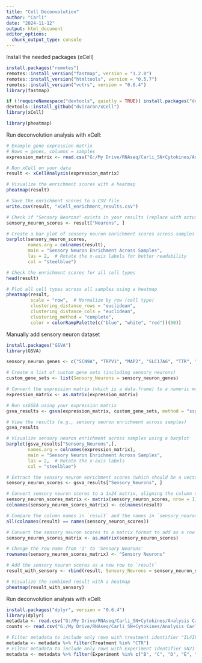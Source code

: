 ```yaml
---
title: "Cell Deconvolution"
author: "Carli"
date: "2024-11-12"
output: html_document
editor_options: 
  chunk_output_type: console
---
```


Install the needed packages (xCell)
```r
install.packages("remotes")
remotes::install_version("fastmap", version = "1.2.0")
remotes::install_version("htmltools", version = "0.5.7")
remotes::install_version("vctrs", version = "0.6.4")
library(fastmap)

if (!requireNamespace("devtools", quietly = TRUE)) install.packages("devtools")
devtools::install_github("dviraran/xCell")
library(xCell)

library(pheatmap)

```

Run deconvolution analysis with xCell:
```R
# Example gene expression matrix
# Rows = genes, columns = samples
expression_matrix <- read.csv("G:/My Drive/RNAseq/Carli_SN+Cytokines/Analysis Carli/Rawcounts.csv", row.names = 1)

# Run xCell on your data
result <- xCellAnalysis(expression_matrix)

# Visualize the enrichment scores with a heatmap
pheatmap(result)

# Save the enrichment scores to a CSV file
write.csv(result, "xCell_enrichment_results.csv")

```

```r
# Check if "Sensory Neurons" exists in your results (replace with actual cell type name)
sensory_neuron_scores <- result["Neurons", ]

# Create a bar plot of sensory neuron enrichment scores across samples
barplot(sensory_neuron_scores, 
        names.arg = colnames(result), 
        main = "Sensory Neuron Enrichment Across Samples",
        las = 2,  # Rotate the x-axis labels for better readability
        col = "steelblue")

# Check the enrichment scores for all cell types
head(result)

# Plot all cell types across all samples using a heatmap
pheatmap(result, 
         scale = "row",  # Normalize by row (cell type)
         clustering_distance_rows = "euclidean", 
         clustering_distance_cols = "euclidean", 
         clustering_method = "complete", 
         color = colorRampPalette(c("blue", "white", "red"))(50))


```

Manually add sensory neuron dataset
```r
install.packages("GSVA")
library(GSVA)

sensory_neuron_genes <- c("SCN9A", "TRPV1", "MAP2", "SLC17A6", "TTR", "NGF", "TRPA1")  # Example list of sensory neuron markers

# Create a list of custom gene sets (including sensory neurons)
custom_gene_sets <- list(Sensory_Neurons = sensory_neuron_genes)

# Convert the expression matrix (which is a data.frame) to a numeric matrix
expression_matrix <- as.matrix(expression_matrix)

# Run ssGSEA using your expression matrix
gsva_results <- gsva(expression_matrix, custom_gene_sets, method = "ssgsea")

# View the results (e.g., sensory neuron enrichment across samples)
gsva_results

# Visualize sensory neuron enrichment across samples using a barplot
barplot(gsva_results["Sensory_Neurons",], 
        names.arg = colnames(expression_matrix), 
        main = "Sensory Neuron Enrichment Across Samples",
        las = 2,  # Rotate the x-axis labels
        col = "steelblue")

# Extract the sensory neuron enrichment scores (which should be a vector)
sensory_neuron_scores <- gsva_results["Sensory_Neurons", ]

# Convert sensory neuron scores to a 1x24 matrix, aligning the column names with the result
sensory_neuron_scores_matrix <- matrix(sensory_neuron_scores, nrow = 1)
colnames(sensory_neuron_scores_matrix) <- colnames(result)

# Compare the column names in `result` and the names in `sensory_neuron_scores`
all(colnames(result) == names(sensory_neuron_scores))

# Convert the sensory neuron scores to a matrix format to add as a row
sensory_neuron_scores_matrix <- as.matrix(sensory_neuron_scores)

# Change the row name from '1' to 'Sensory Neurons'
rownames(sensory_neuron_scores_matrix) <- "Sensory Neurons"

# Add the sensory neuron scores as a new row to `result`
result_with_sensory <- rbind(result, Sensory_Neurons = sensory_neuron_scores_matrix)

# Visualize the combined result with a heatmap
pheatmap(result_with_sensory)

```

Run deconvolution analysis with xCell:
```R
install.packages("dplyr", version = "0.6.4")
library(dplyr)
metadata <- read.csv("G:/My Drive/RNAseq/Carli_SN+Cytokines/Analysis Carli/Metadata.csv", row.names=1)
counts <- read.csv("G:/My Drive/RNAseq/Carli_SN+Cytokines/Analysis Carli/Rawcounts.csv", row.names=1)

# Filter metadata to include only rows with treatment identifier "IL4IL13 or TGF"
metadata <- metadata %>% filter(Treatment %in% "CTR")
# Filter metadata to include only rows with Experiment identifier SN21-25
metadata <- metadata %>% filter(Experiment %in% c("B", "C", "D", "E", "F"))


```
